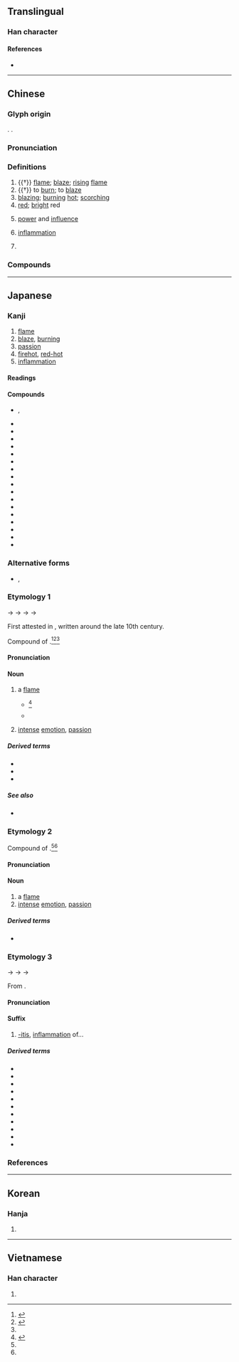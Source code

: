 {{also|焱}}
{{character info/new}}
==Translingual==

===Han character===
{{Han char|rn=86|rad=火|as=04|sn=8|four=90809|canj=FF|ids=⿱火火}}

====References====
* {{Han ref|kx=0667.130|dkj=18910|dj=1076.210|hdz=32193.060|uh=708E|ud=28814|bh=AAA2|bd=43682}}

----

==Chinese==
{{zh-forms|alt=炏}}

===Glyph origin===
{{Han etym}}
{{Han compound|火|火|t1=fire|t2=fire|ls=ic}}. {{zh-etym-double|火|fire}}.

===Pronunciation===
{{zh-pron
|m=yán
|c=jim4
|h=pfs=yàm/yam
|md=ièng
|mn=qz,tw,xm,zz:iām/xm,zz:iâm
|mn-t=iam7/iem7
|mn-t_note=iam7 - Shantou; iem7 - Chaozhou
|w=3hhi
|mc=y
|oc=y
|cat=n,v,a,pn
}}

===Definitions===
{{zh-hanzi}}

# {{†}} [[flame]]; [[blaze]]; [[rising]] [[flame]]
# {{†}} to [[burn]]; to [[blaze]]
# [[blazing]]; [[burning]] [[hot]]; [[scorching]]
# [[red]]; [[bright]] red
# {{lb|zh|figurative}} [[power]] and [[influence]]
# {{lb|zh|medicine}} [[inflammation]]
# {{lb|zh|mythology}} {{w|Yan Emperor}} {{gloss|ancient legendary Chinese ruler}}

===Compounds===
{{zh-der|炎帝|炎旱|炎黃|炎涼|炎涼世態|炎熱|炎日|炎暑|炎天|炎夏|炎炎|炎焰|炎陽|炎症:inflammation|膀胱炎:cystitis|咽喉炎|副鼻腔炎|咽頭炎|口炎|中耳炎|口角炎|大腸炎|乳腺炎|心內膜炎|尿道炎|孫炎|世態炎涼|子宮頸炎|內耳炎|喉炎|卵巢炎|支氣管炎|炎炎夏日|發炎|炎徼|炎精|炎丘|炎方|瞼腺炎|炎土|皮膚肌炎|炎火|會厭炎|毛囊炎|日本腦炎|炎黃子孫|皮膚炎|炎上|盲腸炎|炎漢|牙髓炎|炎光|炎陽炙人|炎精之數|消炎藥|消炎|消炎片|淚囊炎|氣管炎|扁桃腺炎|肋膜炎|關節炎|筋膜炎|胃炎|鼻竇炎|骨髓炎|股關節炎|角膜炎|髓膜炎|鼓膜炎|結膜炎|腎盂炎|腦炎|肺炎|鼻炎|骨膜炎|肝炎|腮腺炎|趨炎附勢|趨炎附熱|附炎|闌尾炎|肝火上炎|舌炎|赫赫炎炎|趨炎奉勢|貴勢炎炎|腎炎|胸膜炎|腹膜炎|腦膜炎|腸炎}}

----

==Japanese==

===Kanji===
{{ja-kanji|grade=c|rs=火04}}

# [[flame]]
# [[blaze]], [[burning]]
# [[passion]]
# [[firehot]], [[red-hot]]
# [[inflammation]]

====Readings====
{{ja-readings
|goon=えん<えん<えむ
|kanon=えん<えん<えむ
|kun=ほのお-<ほのほ-, ほむら-, も-える
}}

====Compounds====
{{der-top|Compounds}}
* {{ja-r|炎炎|えんえん|rom=-}}, {{ja-r|炎々|えんえん}}
* {{ja-r|煙炎|えんえん}}
* {{ja-r|炎暑|えんしょ}}
* {{ja-r|炎症|えんしょう|[[inflammation]]}}
* {{ja-r|炎上|えんじょう}}
* {{ja-r|炎色|えんしょく|[[flame]] [[colour]]}}
* {{ja-r|炎帝|えんてい}}
* {{ja-r|炎天|えんてん}}
* {{ja-r|炎涼|えんりょう}}
* {{ja-r|火炎|かえん}}
* {{ja-r|外炎|がいえん}}
* {{ja-r|気炎|きえん}}
* {{ja-r|光炎|こうえん}}
* {{ja-r|酸化%炎|さんか%えん}}
* {{ja-r|内炎|ないえん}}
* {{ja-r|爆炎|ばくえん}}
* {{ja-r|防炎|ぼうえん}}
* {{ja-r|陽炎|かげろう}}
{{der-bottom}}

===Alternative forms===
<div style="float:right;">
{{wp|lang=ja}}
{{wp|Flame}}
</div>
{{ja-kanjitab|ほのお|yomi=k}}
* {{ja-l|焰}}, {{ja-l|焔}}

===Etymology 1===
{{IPAchar|/po no po/}} → {{IPAchar|/fonofo/}} → {{IPAchar|/fonowo/}} → {{IPAchar|/honowo/}} → {{IPAchar|/honoː/}}

First attested in ''{{w|Utsubo Monogatari}}'', written around the late 10th century.

Compound of {{com|ja|sort=ほのお|火|tr1=ho|t1=[[fire]]|pos1=combining form|の|tr2=no|pos2=possessive particle|穂|tr3=ho|t3=[[ear]], [[head]]}}.<ref name="KDJ">{{R:Kokugo Dai Jiten}}</ref><ref name="DJS">{{R:Daijisen}}</ref><ref name="DJR"/>

====Pronunciation====
{{ja-pron|y=k|ほのお|acc=1|acc_ref=DJR,NHK|acc2=2|acc2_ref=NHK}}

====Noun====
{{ja-noun|ほのお|hhira=ほのほ}}

# a [[flame]]
#* {{RQ:Konkōmyō Saishōōkyō Ongi|5 (front)}}<ref>{{R:Konkōmyō Saishōōkyō Ongi}}</ref>
#*: {{lang|ja|燄 '''保乃保'''}}
#* {{quote-book||date=Dec 22 2001||Premium Pack 5|chapter={{ruby|{{lang|ja|[真紅眼の黒竜](レッドアイズ・ブラックドラゴン)}}}}|trans-chapter=Red-Eyes Black Dragon|language=Japanese|publisher={{w|Konami}}|||{{ja-usex|真%紅の眼を持つ黒%竜。怒りの黒き'''炎'''はその眼に映る者%全てを焼き尽くす。|^しん%く の め を もつ こく%りゅう。^いかり の くろき '''ほのお''' は その め に うつる もの% すべて を やきつくす。|A black dragon with crimson eyes. Its black '''flames''' of fury burn away anything that’s reflected in those eyes.}}}}
#: {{ja-usex|ハリー・ポッターと'''炎'''のゴブレット|^ハリー・^ポッター と '''^ほのお''' の ^ゴブレット|''{{w|Harry Potter and the Goblet of Fire|Harry Potter and the Goblet of '''Fire'''}}''}}
#: {{ja-usex|燃え広がる'''炎'''|^もえひろがる '''^ほのお'''|''{{w|Catching Fire|Catching '''Fire'''}}''}}
# [[intense]] [[emotion]], [[passion]]

=====Derived terms=====
* {{ja-r|炎 細胞|ほのお さいぼう}}
* {{ja-r|炎スペクトル|ほのお スペクトル}}
* {{ja-r|瞋恚の炎|しんい の ほのお}}

=====See also=====
* {{ja-r|火|ひ|[[fire]]}}

===Etymology 2===
{{ja-kanjitab|ほむら|yomi=k}}

Compound of {{com|ja|火|tr1=ho|t1=[[fire]]|pos1=combining form|群|tr2=mura|t2=[[gathering]], [[group]]}}.<ref name="DJS"/><ref name="DJR"/>

====Pronunciation====
{{ja-pron|y=k|ほのお|acc=0|acc_ref=DJR|acc2=1|acc2_ref=DJR}}

====Noun====
{{ja-noun|ほむら}}

# a [[flame]]
# [[intense]] [[emotion]], [[passion]]

=====Derived terms=====
* {{ja-r|瞋恚の炎|しんい の ほむら}}

===Etymology 3===
{{ja-kanjitab|えん|yomi=o}}
{{IPAchar|/jiem/}} → {{IPAchar|/jemʉ/}} → {{IPAchar|/emʉ/}} → {{IPAchar|/eɴ/}}

From {{bor|ja|ltc|sort=えん|-}} {{ltc-l|炎}}.

====Pronunciation====
{{ja-pron|y=o|えん}}

====Suffix====
{{ja-pos|えん|suffix}}

# {{lb|ja|disease|sort=えん}} [[-itis]], [[inflammation]] of...

=====Derived terms=====
{{der-top}}
* {{ja-r|肝炎|かんえん}}
* {{ja-r|強%膜%炎|きょう%まく%えん}}
* {{ja-r|筋炎|きんえん}}
* {{ja-r|口内%炎|こうない%えん|[[aphthous ulcer]]}}
* {{ja-r|舌炎|ぜつえん|[[glossitis]]}}
* {{ja-r|胆嚢%炎|たんのう%えん}}
* {{ja-r|膣炎|ちつえん}}
* {{ja-r|虫垂%炎|ちゅうすい%えん}}
* {{ja-r|葡萄%膜%炎|ぶどう%まく%-えん|[[uveitis]]}}
* {{ja-r|膀胱炎|ぼうこうえん|[[cystitis]]}}
* {{ja-r|盲腸%炎|もうちょう%えん}}
{{der-bottom}}

===References===
<references/>

{{cln|ja|words with multiple readings}}
{{C|ja|Fire|sort=ほのお}}

----

==Korean==

===Hanja===
{{ko-hanja|hangeul=[[염]]|eumhun=|rv=yeom|mr=yŏm|y=yem}}

# {{defn|lang=ko|sort=火04}}

----

==Vietnamese==

===Han character===
{{vi-hantu|[[viêm]]|rs=火04}}

# {{defn|lang=vi|sort=火04}}